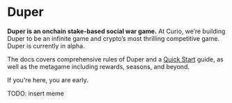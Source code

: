 # Duper

**Duper is an onchain stake-based social war game.** At Curio, we’re building Duper to be an infinite game and crypto’s most thrilling competitive game. Duper is currently in alpha.

The docs covers comprehensive rules of Duper and a [Quick Start](.) guide, as well as the metagame including rewards, seasons, and beyond.

If you're here, you are early.

TODO: insert meme

